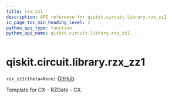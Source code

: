 ```yaml
---
title: rzx_zz1
description: API reference for qiskit.circuit.library.rzx_zz1
in_page_toc_min_heading_level: 1
python_api_type: function
python_api_name: qiskit.circuit.library.rzx_zz1
---
```


<span id="qiskit-circuit-library-rzx-zz1" />

# qiskit.circuit.library.rzx\_zz1

<span id="qiskit.circuit.library.rzx_zz1" />

`rzx_zz1(theta=None)` [GitHub](https://github.com/qiskit/qiskit/tree/stable/0.24/qiskit/circuit/library/templates/rzx/rzx_zz1.py "view source code")

Template for CX - RZGate - CX.

